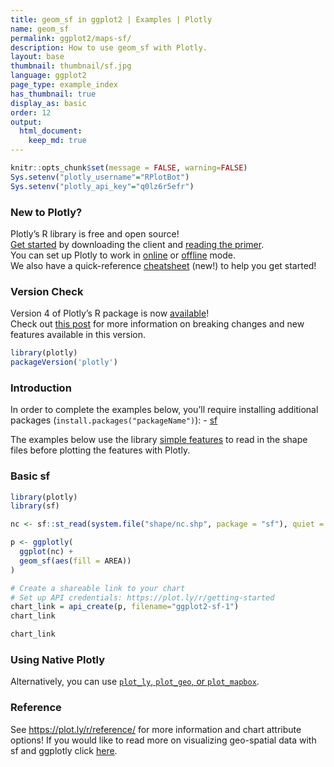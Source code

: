 ```yaml
---
title: geom_sf in ggplot2 | Examples | Plotly
name: geom_sf
permalink: ggplot2/maps-sf/
description: How to use geom_sf with Plotly.
layout: base
thumbnail: thumbnail/sf.jpg
language: ggplot2
page_type: example_index
has_thumbnail: true
display_as: basic
order: 12
output:
  html_document:
    keep_md: true
---
```


```r
knitr::opts_chunk$set(message = FALSE, warning=FALSE)
Sys.setenv("plotly_username"="RPlotBot")
Sys.setenv("plotly_api_key"="q0lz6r5efr")
```

### New to Plotly?

Plotly's R library is free and open source!<br>
[Get started](https://plot.ly/r/getting-started/) by downloading the client and [reading the primer](https://plot.ly/r/getting-started/).<br>
You can set up Plotly to work in [online](https://plot.ly/r/getting-started/#hosting-graphs-in-your-online-plotly-account) or [offline](https://plot.ly/r/offline/) mode.<br>
We also have a quick-reference [cheatsheet](https://images.plot.ly/plotly-documentation/images/r_cheat_sheet.pdf) (new!) to help you get started!

### Version Check

Version 4 of Plotly's R package is now [available](https://plot.ly/r/getting-started/#installation)!<br>
Check out [this post](http://moderndata.plot.ly/upgrading-to-plotly-4-0-and-above/) for more information on breaking changes and new features available in this version.

```r
library(plotly)
packageVersion('plotly')
```

### Introduction

In order to complete the examples below, you'll require installing additional packages (`install.packages("packageName")`):
- [sf](https://github.com/r-spatial/sf)

The examples below use the library [simple features](https://r-spatial.github.io/sf/) to read in the shape files before plotting the features with Plotly.

### Basic sf 

``` r
library(plotly)
library(sf)

nc <- sf::st_read(system.file("shape/nc.shp", package = "sf"), quiet = TRUE)

p <- ggplotly(
  ggplot(nc) +
  geom_sf(aes(fill = AREA))
) 

# Create a shareable link to your chart
# Set up API credentials: https://plot.ly/r/getting-started
chart_link = api_create(p, filename="ggplot2-sf-1")
chart_link
```

```r
chart_link
```


### Using Native Plotly

Alternatively, you can use [`plot_ly`, `plot_geo`, or `plot_mapbox`](https://plot.ly/r/maps-sf/).

### Reference

See [https://plot.ly/r/reference/](https://plot.ly/r/reference/) for more information and chart attribute options! If you would like to read more on visualizing geo-spatial data with sf and ggplotly click [here](https://blog.cpsievert.me/2018/01/30/learning-improving-ggplotly-geom-sf/).
